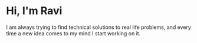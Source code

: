# Hi, I'm Ravi

I am always trying to find technical solutions to real life problems, and every time a new idea comes to my mind I start working on it.
